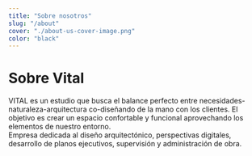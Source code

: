```yaml
---
title: "Sobre nosotros"
slug: "/about"
cover: "./about-us-cover-image.png"
color: "black"
---
```


# Sobre Vital
VITAL es un estudio que busca el balance perfecto entre necesidades-naturaleza-arquitectura co-diseñando de la mano con los clientes. El objetivo es crear un espacio confortable y funcional aprovechando los elementos de nuestro entorno.  
Empresa dedicada al diseño arquitectónico, perspectivas digitales, desarrollo de planos ejecutivos, supervisión y administración de obra.